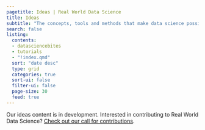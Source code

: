 ```yaml
---
pagetitle: Ideas | Real World Data Science
title: Ideas
subtitle: "The concepts, tools and methods that make data science possible. In this section: [Tutorials](tutorials/index.qmd) | [DataScienceBites](datasciencebites/index.qmd)"
search: false
listing:
  contents: 
  - datasciencebites
  - tutorials
  - "!index.qmd"
  sort: "date desc"
  type: grid
  categories: true
  sort-ui: false
  filter-ui: false
  page-size: 30
  feed: true
---
```

Our ideas content is in development. Interested in contributing to Real World Data Science? [Check out our call for contributions](/contributor-docs/call-for-contributions.qmd).

